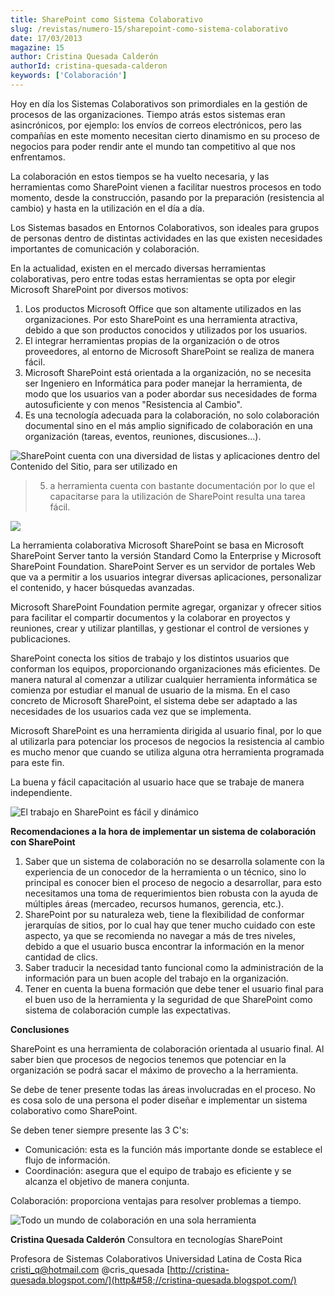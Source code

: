 ```yaml
---
title: SharePoint como Sistema Colaborativo
slug: /revistas/numero-15/sharepoint-como-sistema-colaborativo
date: 17/03/2013
magazine: 15
author: Cristina Quesada Calderón
authorId: cristina-quesada-calderon
keywords: ['Colaboración']
---
```



<ArticleHeader frontmatter={props.pageContext.frontmatter} />



Hoy en día los Sistemas Colaborativos son primordiales en la gestión de procesos de las organizaciones. Tiempo atrás estos sistemas eran asincrónicos, por ejemplo: los envíos de correos electrónicos, pero las compañías en este momento necesitan cierto dinamismo en su proceso de negocios para poder rendir ante el mundo tan competitivo al que nos enfrentamos.

La colaboración en estos tiempos se ha vuelto necesaria, y las herramientas como SharePoint vienen a facilitar nuestros procesos en todo momento, desde la construcción, pasando por la preparación (resistencia al cambio) y hasta en la utilización en el día a día.

Los Sistemas basados en Entornos Colaborativos, son ideales para grupos de personas dentro de distintas actividades en las que existen necesidades importantes de comunicación y colaboración.

En la actualidad, existen en el mercado diversas herramientas colaborativas, pero entre todas estas herramientas se opta por elegir Microsoft SharePoint por diversos motivos:

1. Los productos Microsoft Office que son altamente utilizados en las organizaciones. Por esto SharePoint es una herramienta atractiva, debido a que son productos conocidos y utilizados por los usuarios.
2. El integrar herramientas propias de la organización o de otros proveedores, al entorno de Microsoft SharePoint se realiza de manera fácil.
3. Microsoft SharePoint está orientada a la organización, no se necesita ser Ingeniero en Informática para poder manejar la herramienta, de modo que los usuarios van a poder abordar sus necesidades de forma autosuficiente y con menos "Resistencia al Cambio".
4. Es una tecnología adecuada para la colaboración, no solo colaboración documental sino en el más amplio significado de colaboración en una organización (tareas, eventos, reuniones, discusiones...).


![SharePoint cuenta con una diversidad de listas y aplicaciones dentro del Contenido del Sitio, para ser utilizado en](../../../images/numero15/sharepoint-sistema-colaborativo/image1.png)


> 5. a herramienta cuenta con bastante documentación por lo que el capacitarse para la utilización de SharePoint resulta una tarea fácil.


![](../../../images/numero15/sharepoint-sistema-colaborativo/image2.png)

La herramienta colaborativa Microsoft SharePoint se basa en Microsoft SharePoint Server tanto la versión Standard Como la Enterprise y Microsoft SharePoint Foundation. SharePoint Server es un servidor de portales Web que va a permitir a los usuarios integrar diversas aplicaciones, personalizar el contenido, y hacer búsquedas avanzadas.

Microsoft SharePoint Foundation permite agregar, organizar y ofrecer sitios para facilitar el compartir documentos y la colaborar en proyectos y reuniones, crear y utilizar plantillas, y gestionar el control de versiones y publicaciones.

SharePoint conecta los sitios de trabajo y los distintos usuarios que conforman los equipos, proporcionando organizaciones más eficientes.
De manera natural al comenzar a utilizar cualquier herramienta informática se comienza por estudiar el manual de usuario de la misma. En el caso concreto de Microsoft SharePoint, el sistema debe ser adaptado a las necesidades de los usuarios cada vez que se implementa.

Microsoft SharePoint es una herramienta dirigida al usuario final, por lo que al utilizarla para potenciar los procesos de negocios la resistencia al cambio es mucho menor que cuando se utiliza alguna otra herramienta programada para este fin.

La buena y fácil capacitación al usuario hace que se trabaje de manera independiente.

![El trabajo en SharePoint es fácil y dinámico](../../../images/numero15/sharepoint-sistema-colaborativo/image3.png)

**Recomendaciones a la hora de implementar un sistema de colaboración con SharePoint**

1. Saber que un sistema de colaboración no se desarrolla solamente con la experiencia de un conocedor de la herramienta o un técnico, sino lo principal es conocer bien el proceso de negocio a desarrollar, para esto necesitamos una toma de requerimientos bien robusta con la ayuda de múltiples áreas (mercadeo, recursos humanos, gerencia, etc.).
2. SharePoint por su naturaleza web, tiene la flexibilidad de conformar jerarquías de sitios, por lo cual hay que tener mucho cuidado con este aspecto, ya que se recomienda no navegar a más de tres niveles, debido a que el usuario busca encontrar la información en la menor cantidad de clics.
3. Saber traducir la necesidad tanto funcional como la administración de la información para un buen acople del trabajo en la organización.
4. Tener en cuenta la buena formación que debe tener el usuario final para el buen uso de la herramienta y la seguridad de que SharePoint como sistema de colaboración cumple las expectativas.


**Conclusiones**

SharePoint es una herramienta de colaboración orientada al usuario final. Al saber bien que procesos de negocios tenemos que potenciar en la organización se podrá sacar el máximo de provecho a la herramienta.

Se debe de tener presente todas las áreas involucradas en el proceso. No es cosa solo de una persona el poder diseñar e implementar un sistema colaborativo como SharePoint.

Se deben tener siempre presente las 3 C's:

- Comunicación: esta es la función más importante donde se establece el flujo de información.
- Coordinación: asegura que el equipo de trabajo es eficiente y se alcanza el objetivo de manera conjunta.


Colaboración: proporciona ventajas para resolver problemas a tiempo.

![Todo un mundo de colaboración en una sola herramienta](../../../images/numero15/sharepoint-sistema-colaborativo/image4.png)



**Cristina Quesada Calderón**
 Consultora en tecnologías SharePoint

Profesora de Sistemas Colaborativos Universidad Latina de Costa Rica
 [cristi\_q@hotmail.com](mailto&#58;cristi_q@hotmail.com) 
 @cris\_quesada
 [http://cristina-quesada.blogspot.com/](http&#58;//cristina-quesada.blogspot.com/)

